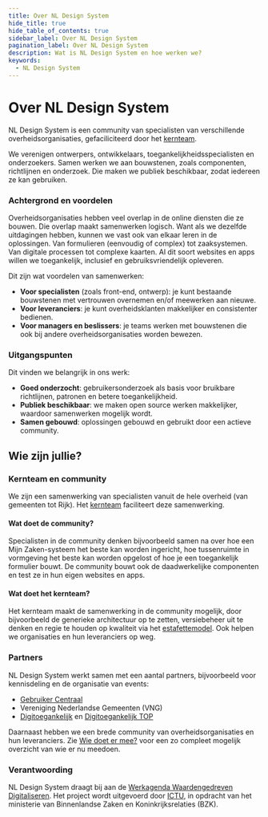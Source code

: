 ```yaml
---
title: Over NL Design System
hide_title: true
hide_table_of_contents: true
sidebar_label: Over NL Design System
pagination_label: Over NL Design System
description: Wat is NL Design System en hoe werken we?
keywords:
  - NL Design System
---
```


# Over NL Design System

NL Design System is een community van specialisten van verschillende overheidsorganisaties, gefaciliciteerd door het [kernteam](/project/kernteam).

We verenigen ontwerpers, ontwikkelaars, toegankelijkheidsspecialisten en onderzoekers. Samen werken we aan bouwstenen, zoals componenten, richtlijnen en onderzoek. Die maken we publiek beschikbaar, zodat iedereen ze kan gebruiken.

### Achtergrond en voordelen

Overheidsorganisaties hebben veel overlap in de online diensten die ze bouwen. Die overlap maakt samenwerken logisch. Want als we dezelfde uitdagingen hebben, kunnen we vast ook van elkaar leren in de oplossingen. Van formulieren (eenvoudig of complex) tot zaaksystemen. Van digitale processen tot complexe kaarten. Al dit soort websites en apps willen we toegankelijk, inclusief en gebruiksvriendelijk opleveren.

Dit zijn wat voordelen van samenwerken:

- **Voor specialisten** (zoals front-end, ontwerp): je kunt bestaande bouwstenen met vertrouwen overnemen en/of meewerken aan nieuwe.
- **Voor leveranciers**: je kunt overheidsklanten makkelijker en consistenter bedienen.
- **Voor managers en beslissers**: je teams werken met bouwstenen die ook bij andere overheidsorganisaties worden bewezen.

### Uitgangspunten

Dit vinden we belangrijk in ons werk:

- **Goed onderzocht**: gebruikersonderzoek als basis voor bruikbare richtlijnen, patronen en betere toegankelijkheid.​
- **Publiek beschikbaar**: ​we maken open source werken makkelijker, waardoor samenwerken mogelijk wordt.​
- **Samen gebouwd**: oplossingen gebouwd en gebruikt door een actieve community.​

## Wie zijn jullie?

### Kernteam en community

We zijn een samenwerking van specialisten vanuit de hele overheid (van gemeenten tot Rijk). Het [kernteam](/project/kernteam) faciliteert deze samenwerking.

#### Wat doet de community?

Specialisten in de community denken bijvoorbeeld samen na over hoe een Mijn Zaken-systeem het beste kan worden ingericht, hoe tussenruimte in vormgeving het beste kan worden opgelost of hoe je een toegankelijk formulier bouwt. De community bouwt ook de daadwerkelijke componenten en test ze in hun eigen websites en apps.

#### Wat doet het kernteam?

Het kernteam maakt de samenwerking in de community mogelijk, door bijvoorbeeld de generieke architectuur op te zetten, versiebeheer uit te denken en regie te houden op kwaliteit via het [estafettemodel](/meedoen/estafettemodel). Ook helpen we organisaties en hun leveranciers op weg.

### Partners

NL Design System werkt samen met een aantal partners, bijvoorbeeld voor kennisdeling en de organisatie van events:

- [Gebruiker Centraal](https://www.gebruikercentraal.nl/)
- Vereniging Nederlandse Gemeenten (VNG)
- [Digitoegankelijk](https://digitoegankelijk.nl/) en [Digitoegankelijk TOP](https://www.digitaleoverheid.nl/overzicht-van-alle-onderwerpen/digitale-inclusie/digitaal-toegankelijk/digitoegankelijk-toezichts-en-ondersteuningsprogramma/)

Daarnaast hebben we een brede community van overheidsorganisaties en hun leveranciers. Zie [Wie doet er mee?](/project/wie-doet-mee) voor een zo compleet mogelijk overzicht van wie er nu meedoen.

### Verantwoording

NL Design System draagt bij aan de [Werkagenda Waardengedreven Digitaliseren](https://www.digitaleoverheid.nl/werkagenda-waardengedreven-digitaliseren/#Borgen-van-privacy-verantwoord-datagebruik-en-vergroten-ransparantie-over-gegevensverwerking-en-uitwisseling-Overzicht). Het project wordt uitgevoerd door [ICTU](https://ictu.nl/), in opdracht van het ministerie van Binnenlandse Zaken en Koninkrijksrelaties (BZK).
